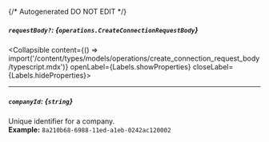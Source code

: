 {/* Autogenerated DO NOT EDIT  */}

##### `requestBody?`: *{`operations.CreateConnectionRequestBody`}*
<Collapsible content={() => import('/content/types/models/operations/create_connection_request_body/typescript.mdx')} openLabel={Labels.showProperties} closeLabel={Labels.hideProperties}>
</Collapsible>

---
##### `companyId`: *{`string`}*
Unique identifier for a company.
<br/>
**Example:** `8a210b68-6988-11ed-a1eb-0242ac120002`


